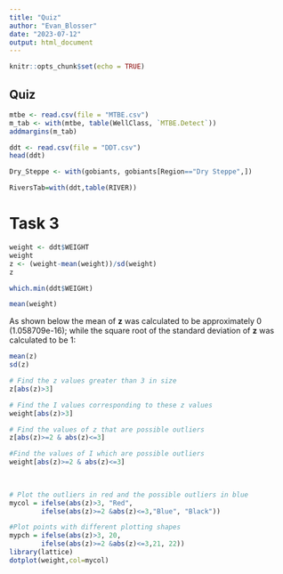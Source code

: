 ```yaml
---
title: "Quiz"
author: "Evan_Blosser"
date: "2023-07-12"
output: html_document
---
```


```r
knitr::opts_chunk$set(echo = TRUE)
```

## Quiz
```r
mtbe <- read.csv(file = "MTBE.csv")
m_tab <- with(mtbe, table(WellClass, `MTBE.Detect`))
addmargins(m_tab)
```






```r
ddt <- read.csv(file = "DDT.csv")
head(ddt)
```


```r
Dry_Steppe <- with(gobiants, gobiants[Region=="Dry Steppe",])

RiversTab=with(ddt,table(RIVER)) 
```




# Task 3
```r
weight <- ddt$WEIGHT
weight
z <- (weight-mean(weight))/sd(weight)
z
```


```r
which.min(ddt$WEIGHt)
```


```r
mean(weight)
```

As shown below the mean of **z** was calculated to be approximately 0 (1.058709e-16); while the square root of the standard deviation of **z** was calculated to be 1:

```r
mean(z)
sd(z)
```
```r
# Find the z values greater than 3 in size
z[abs(z)>3]

# Find the I values corresponding to these z values
weight[abs(z)>3]

# Find the values of z that are possible outliers
z[abs(z)>=2 & abs(z)<=3]

#Find the values of I which are possible outliers
weight[abs(z)>=2 & abs(z)<=3]
 
 

# Plot the outliers in red and the possible outliers in blue
mycol = ifelse(abs(z)>3, "Red",
        ifelse(abs(z)>=2 &abs(z)<=3,"Blue", "Black"))  

#Plot points with different plotting shapes        
mypch = ifelse(abs(z)>3, 20,
        ifelse(abs(z)>=2 &abs(z)<=3,21, 22))
library(lattice)
dotplot(weight,col=mycol)
```



